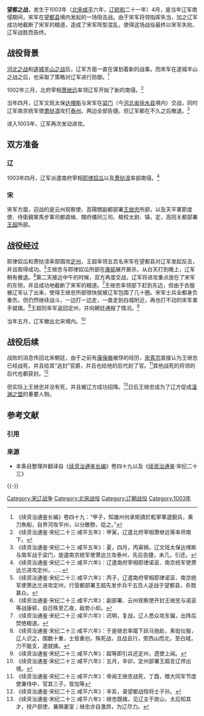 {{Infobox Military Conflict
|conflict=望都之战
|partof=[[宋辽战争|宋辽战争]]
|image=
|caption=
|date=1003年四月
|place=[[北宋|北宋]]境内[[望都县|望都县]]
|casus=
|territory=
|result=辽军战胜
|combatant1= [[北宋|北宋]]
|combatant2= [[辽朝|辽]]
|commander1= [[王继忠|王继忠]]<br>[[王超_(北宋)|王超]]
|commander2= [[耶律奴瓜|耶律奴瓜]]<br>[[萧挞凛|萧挞凛]]
|strength1=不详
|strength2=不详
|casualties1=
|casualties2=
}}
{{宋辽战争}}
'''望都之战'''，发生于1003年（[[北宋|北宋]][[咸平|咸平]]六年，[[辽|辽]][[統和|統和]]二十一年）4月，是当年辽军南侵期间，宋军在[[望都县|望都县]]境内发起的一场阻击战。由于宋军将领指挥失当，加之辽军成功地截断了宋军的粮道，造成了宋军阵型混乱，使得这场战役最终以宋军失败、辽军战胜而告终。

==战役背景==
[[河北之战|河北之战]]和[[遂城羊山之战|遂城羊山之战]]后，辽军方面一直在谋划着新的战事。而宋军在遂城羊山之战之后，也采取了策略对辽军进行防御。<ref>《续资治通鉴长编》卷四十九：“甲子，知雄州何承矩請於乾寧軍選銳兵，乘刀魚船，自界河攻平州，以分敵勢，從之。”</ref>

1002年三月，北府宰相[[萧继远|萧继远]]率领辽军开始了新的南侵。<ref>《续资治通鉴·宋纪二十三·咸平五年》：甲寅，辽遣北府宰相萧继远等率师南下。</ref>

当年四月，辽军文班太保[[达哩斯|达哩斯]]与宋军在[[梁门|梁门]]（今[[河北省|河北省]][[徐水县|徐水县]]境内）交战，同时辽军南京统军使[[萧挞凛|萧挞凛]]攻打[[泰州|泰州]]，两边全部告捷。但辽军都在不久之后撤退。<ref>《续资治通鉴·宋纪二十三·咸平五年》：夏，四月，丙寅朔，辽文班太保达哩斯与南军战于梁门，旋遣南京统军使萧达兰攻泰州，先后告捷，未几，引还。</ref>

进入1003年，辽军再次发动进攻。

==双方准备==
===辽===
1003年四月，辽军派遣南府宰相[[耶律奴瓜|耶律奴瓜]]以及[[萧挞凛|萧挞凛]]率部南侵。<ref>《续资治通鉴·宋纪二十三·咸平六年》：辽遣南府宰相耶律诺衮、南京统军使萧达兰进攻定州，……</ref>
===宋===
宋军方面，迎战的是云州观察使、高陽關副都部署[[王继忠|王继忠]]所部，以及天平軍節度使、侍衛親軍馬步軍司都虞候、開府儀同三司、檢校太尉、镇，定，高阳关都部署[[王超_(北宋)|王超]]所部。

==战役经过==
耶律奴瓜和萧挞凛率部围攻[[定州|定州]]，王超率领五百名宋军在望都县对辽军发起反击，并且取得成功。<ref>《续资治通鉴·宋纪二十三·咸平六年》：丙子，辽遣南府宰相耶律诺衮、南京统军使萧达兰进攻定州，行营都部署王超先发步兵千五百人逆战于望都县，杀戮甚众。</ref>王继忠与耶律奴瓜所部在[[康邨|康邨]]展开厮杀，从白天打到晚上，辽军稍有撤退。<ref>《续资治通鉴·宋纪二十三·咸平六年》：副部署、云州观察使开封王继忠与诺衮等战康邨，自日昳至乙夜，敌势小却。</ref>第二天接近中午的时候，双方再度交战，辽军将进攻重点放在了宋军的东侧，并且成功地截断了宋军的粮道。<ref>《续资治通鉴·宋纪二十三·咸平六年》：迟明，复战，辽人悉众攻东偏，出阵后焚绝粮道。</ref>王继忠率领部下赶到东边，但由于衣服被辽军认了出来，使得王继忠所部很快就被辽军包围了几十圈。宋军士兵全都身负重伤，但仍然继续战斗，一边打一边走，一直走到白城附近，再也打不动的宋军束手就擒。<ref>《续资治通鉴·宋纪二十三·咸平六年》：于是继忠率麾下跃马驰赴，素衒仪服，辽人识之，围数十重，士皆重创，殊死战，且战且行，旁西山而北，至白城，力不能支，遂就擒。</ref>王超则率军返回定州，并向朝廷通报了情况。<ref>《续资治通鉴·宋纪二十三·咸平六年》：超等即引兵还定州，遗使上闻。</ref>

当年五月，辽军撤出北宋境内。<ref>《续资治通鉴·宋纪二十三·咸平六年》：五月，辛卯，定州部署王超言辽师出境。</ref>

== 战役后续 ==
战败的消息传回北宋朝廷，由于之前有[[康保裔|康保裔]]被俘的经历，[[宋真宗|宋真宗]]直接认为王继忠已经战死，并且给其“追封”官爵，并且也给他的后代封了官。<ref>《续资治通鉴·宋纪二十三·咸平六年》：帝闻王继忠战死，丁酉，赠大同军节度使兼侍中，官其三子，皆加等</ref>其他战死的将领的后代也都获封。<ref>《续资治通鉴·宋纪二十三·咸平六年》：辛亥，录望都战殁将士子孙。</ref>

但实际上王继忠并没有死，并且被辽方成功招降。<ref>《续资治通鉴·宋纪二十三·咸平六年》：继忠既擒，见辽主于炭山，太后知其才，授户部使，兼赐妻室；继忠亦自激昂，为辽尽力。</ref>日后王继忠成为了辽方促成[[澶渊之盟|澶渊之盟]]的重要人物。

== 参考文献 ==
=== 引用 ===
{{Reflist|2}}

=== 来源 ===
* 本条目整理并翻译自《[[续资治通鉴长编|续资治通鉴长编]]》卷四十九以及《[[续资治通鉴|续资治通鉴]]·宋纪二十三》

{{-}}

{{宋朝历史事件}}

[[Category:宋辽战争|Category:宋辽战争]]
[[Category:北宋战役|Category:北宋战役]]
[[Category:辽朝战役|Category:辽朝战役]]
[[Category:1003年|Category:1003年]]